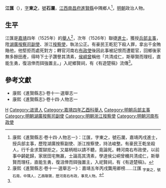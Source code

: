 {{Otheruses|other=名为江东之的其他人物|江东之}}

'''江匯'''（{{bd|15世紀||16世紀}}），[[表字|字]]'''東之'''，[[號|號]]'''石瀾'''，[[江西等處承宣布政使司|江西]][[南昌府|南昌府]][[進賢縣|進賢縣]]中隅鄉人<ref name=djs>康熙《進賢縣志·卷十四·人物志一》：江匯，字東之，號石瀾，嘉靖丙戌進士，授兵部主事，歷陞湖廣按察副使、浙江按察使，持法峻整。有豪民王乾坐殺人，行千金求鬻獄拒之，又屬柄相以請不聽，竟論死。轉河南右布政使，以前事中齮齕歸，家居田宅無羸，士論高其清素，學道侯公峒曾穪共清成仁，斯舉賢而理枉，直能生勇，復沮倖而鉺強置主，入祀賢祠，有《有遊楚稿》。</ref>，[[明朝|明朝]]政治人物。

==生平==
江匯是[[嘉靖|嘉靖]]四年（1525年）的[[舉人|舉人]]<ref>康熙《進賢縣志·卷十一·選舉志一》：嘉靖五年丙戌龔用卿榜……江匯 <sub>字東之，號石南，中隅人，乙酉聯第，歷河南右布政，事見人物。</sub></ref>，次年（1526年）聯捷[[進士|進士]]，獲授[[兵部|兵部]][[主事|主事]]，陞[[湖廣等處提刑按察使司|湖廣按察司]][[提刑按察司按察副使|副使]]、浙江[[按察使|按察使]]，執法公正。有豪民王乾犯下殺人罪，拿出千金賄賂他，他堅拒而處死對方；轉官河南右[[布政使|布政使]]後因此事被記恨而遭罷官，回鄉後家無多餘田產，得時下士子讚譽其清素，[[侯峒曾|侯峒曾]]稱他「共清成仁，斯舉賢而理枉，直能生勇，復沮倖而鉺強置主。」入祀鄉賢祠，有《有遊楚稿》流傳<ref name=djs/>。

==參考文獻==
{{reflist}}
*康熙《進賢縣志》·卷十一·選舉志一
*康熙《進賢縣志》·卷十四·人物志一

{{嘉靖五年丙戌科殿試金榜}}

{{Authority control}}

{{DEFAULTSORT:}}
[[Category:江姓|H]]
[[Category:进贤人|Category:进贤人]]
[[Category:嘉靖四年乙酉科舉人|Category:嘉靖四年乙酉科舉人]]
[[Category:明朝兵部主事|Category:明朝兵部主事]]
[[Category:明朝湖廣按察司副使|Category:明朝湖廣按察司副使]]
[[Category:明朝浙江按察使|Category:明朝浙江按察使]]
[[Category:明朝河南布政使|Category:明朝河南布政使]]
